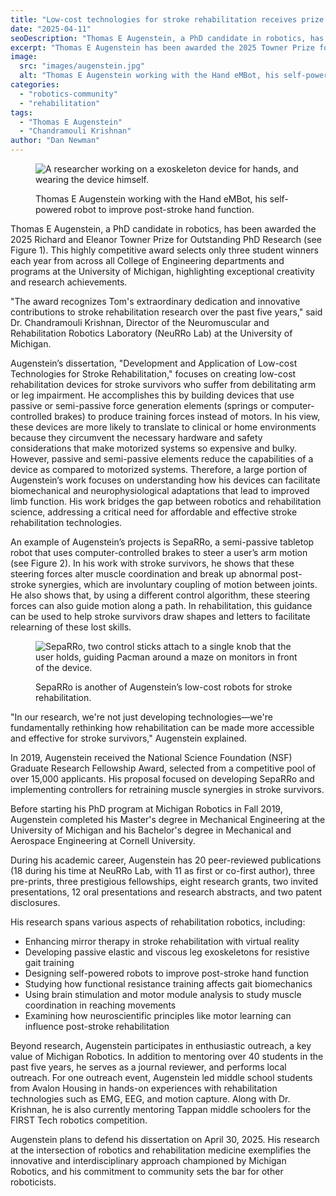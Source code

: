 ```yaml
---
title: "Low-cost technologies for stroke rehabilitation receives prize for outstanding PhD research"
date: "2025-04-11"
seoDescription: "Thomas E Augenstein, a PhD candidate in robotics, has been awarded the 2025 Richard and Eleanor Towner Prize for Outstanding PhD Research."
excerpt: "Thomas E Augenstein has been awarded the 2025 Towner Prize for Outstanding PhD Research. \"The award recognizes Tom's extraordinary dedication and innovative contributions to stroke rehabilitation research over the past five years,\" said Dr. Chandramouli Krishnan."
image:
  src: "images/augenstein.jpg"
  alt: "Thomas E Augenstein working with the Hand eMBot, his self-powered robot to improve post-stroke hand function."
categories:
  - "robotics-community"
  - "rehabilitation"
tags:
  - "Thomas E Augenstein"
  - "Chandramouli Krishnan"
author: "Dan Newman"
---
```

<figure>

  ![A researcher working on a exoskeleton device for hands, and wearing the device himself.](images/embot.png)

  <figcaption>Thomas E Augenstein working with the Hand eMBot, his self-powered robot to improve post-stroke hand function.</figcaption>
</figure>

Thomas E Augenstein, a PhD candidate in robotics, has been awarded the 2025 Richard and Eleanor Towner Prize for Outstanding PhD Research (see Figure 1). This highly competitive award selects only three student winners each year from across all College of Engineering departments and programs at the University of Michigan, highlighting exceptional creativity and research achievements.

"The award recognizes Tom's extraordinary dedication and innovative contributions to stroke rehabilitation research over the past five years," said Dr. Chandramouli Krishnan, Director of the Neuromuscular and Rehabilitation Robotics Laboratory (NeuRRo Lab) at the University of Michigan.

Augenstein’s dissertation, "Development and Application of Low-cost Technologies for Stroke Rehabilitation," focuses on creating low-cost rehabilitation devices for stroke survivors who suffer from debilitating arm or leg impairment. He accomplishes this by building devices that use passive or semi-passive force generation elements (springs or computer-controlled brakes) to produce training forces instead of motors. In his view, these devices are more likely to translate to clinical or home environments because they circumvent the necessary hardware and safety considerations that make motorized systems so expensive and bulky. However, passive and semi-passive elements reduce the capabilities of a device as compared to motorized systems. Therefore, a large portion of Augenstein’s work focuses on understanding how his devices can facilitate biomechanical and neurophysiological adaptations that lead to improved limb function. His work bridges the gap between robotics and rehabilitation science, addressing a critical need for affordable and effective stroke rehabilitation technologies.

An example of Augenstein’s projects is SepaRRo, a semi-passive tabletop robot that uses computer-controlled brakes to steer a user’s arm motion (see Figure 2). In his work with stroke survivors, he shows that these steering forces alter muscle coordination and break up abnormal post-stroke synergies, which are involuntary coupling of motion between joints. He also shows that, by using a different control algorithm, these steering forces can also guide motion along a path. In rehabilitation, this guidance can be used to help stroke survivors draw shapes and letters to facilitate relearning of these lost skills. 

<figure>

  ![SepaRRo, two control sticks attach to a single knob that the user holds, guiding Pacman around a maze on monitors in front of the device.](images/separro.png)

  <figcaption>SepaRRo is another of Augenstein’s low-cost robots for stroke rehabilitation.</figcaption>
</figure>

"In our research, we're not just developing technologies—we're fundamentally rethinking how rehabilitation can be made more accessible and effective for stroke survivors," Augenstein explained.

In 2019, Augenstein received the National Science Foundation (NSF) Graduate Research Fellowship Award, selected from a competitive pool of over 15,000 applicants. His proposal focused on developing SepaRRo and implementing controllers for retraining muscle synergies in stroke survivors.

Before starting his PhD program at Michigan Robotics in Fall 2019, Augenstein completed his Master's degree in Mechanical Engineering at the University of Michigan and his Bachelor's degree in Mechanical and Aerospace Engineering at Cornell University.

During his academic career, Augenstein has 20 peer-reviewed publications (18 during his time at NeuRRo Lab, with 11 as first or co-first author), three pre-prints, three prestigious fellowships, eight research grants, two invited presentations, 12 oral presentations and research abstracts, and two patent disclosures.

His research spans various aspects of rehabilitation robotics, including:
- Enhancing mirror therapy in stroke rehabilitation with virtual reality
- Developing passive elastic and viscous leg exoskeletons for resistive gait training
- Designing self-powered robots to improve post-stroke hand function 
- Studying how functional resistance training affects gait biomechanics
- Using brain stimulation and motor module analysis to study muscle coordination in reaching movements
- Examining how neuroscientific principles like motor learning can influence post-stroke rehabilitation 

Beyond research, Augenstein participates in enthusiastic outreach, a key value of Michigan Robotics. In addition to mentoring over 40 students in the past five years, he serves as a journal reviewer, and performs local outreach. For one outreach event, Augenstein led middle school students from Avalon Housing in hands-on experiences with rehabilitation technologies such as EMG, EEG, and motion capture. Along with Dr. Krishnan, he is also currently mentoring Tappan middle schoolers for the FIRST Tech robotics competition.

Augenstein plans to defend his dissertation on April 30, 2025. His research at the intersection of robotics and rehabilitation medicine exemplifies the innovative and interdisciplinary approach championed by Michigan Robotics, and his commitment to community sets the bar for other roboticists.
